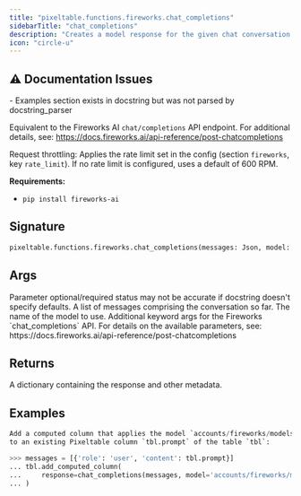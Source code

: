 ```yaml
---
title: "pixeltable.functions.fireworks.chat_completions"
sidebarTitle: "chat_completions"
description: "Creates a model response for the given chat conversation."
icon: "circle-u"
---
```

## ⚠️ Documentation Issues

<Warning>
- Examples section exists in docstring but was not parsed by docstring_parser
</Warning>

Equivalent to the Fireworks AI `chat/completions` API endpoint. For additional details, see: https://docs.fireworks.ai/api-reference/post-chatcompletions

Request throttling: Applies the rate limit set in the config (section `fireworks`, key `rate_limit`). If no rate limit is configured, uses a default of 600 RPM.

**Requirements:**

- `pip install fireworks-ai`


## Signature

```python
pixeltable.functions.fireworks.chat_completions(messages: Json, model: String, model_kwargs: Optional[Json]) -> Json
```

## Args

<Note>
Parameter optional/required status may not be accurate if docstring doesn't specify defaults.
</Note>

<ParamField path="messages" type="Json" required>
  A list of messages comprising the conversation so far.


</ParamField>

<ParamField path="model" type="String" required>
  The name of the model to use.


</ParamField>

<ParamField path="model_kwargs" type="Optional[Json]" required>
  Additional keyword args for the Fireworks `chat_completions` API. For details on the available parameters, see: https://docs.fireworks.ai/api-reference/post-chatcompletions


</ParamField>

## Returns

<ResponseField name="return" type="any" required>
  A dictionary containing the response and other metadata.


</ResponseField>

## Examples

```python
Add a computed column that applies the model `accounts/fireworks/models/mixtral-8x22b-instruct`
to an existing Pixeltable column `tbl.prompt` of the table `tbl`:

>>> messages = [{'role': 'user', 'content': tbl.prompt}]
... tbl.add_computed_column(
...     response=chat_completions(messages, model='accounts/fireworks/models/mixtral-8x22b-instruct')
... )
```

